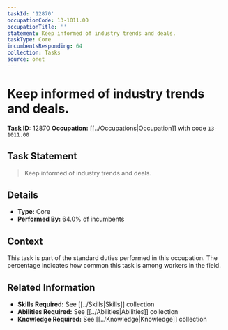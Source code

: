 ```yaml
---
taskId: '12870'
occupationCode: 13-1011.00
occupationTitle: ''
statement: Keep informed of industry trends and deals.
taskType: Core
incumbentsResponding: 64
collection: Tasks
source: onet
---
```

# Keep informed of industry trends and deals.

**Task ID:** 12870
**Occupation:** [[../Occupations|Occupation]] with code `13-1011.00`

## Task Statement

> Keep informed of industry trends and deals.

## Details

- **Type:** Core
- **Performed By:** 64.0% of incumbents

## Context

This task is part of the standard duties performed in this occupation. The percentage indicates how common this task is among workers in the field.

## Related Information

- **Skills Required:** See [[../Skills|Skills]] collection
- **Abilities Required:** See [[../Abilities|Abilities]] collection
- **Knowledge Required:** See [[../Knowledge|Knowledge]] collection
